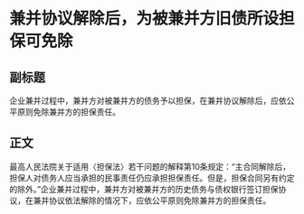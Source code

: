# 兼并协议解除后，为被兼并方旧债所设担保可免除
## 副标题
企业兼并过程中，兼并方对被兼并方的债务予以担保，在兼并协议解除后，应依公平原则免除兼并方的担保责任。
## 正文
最高人民法院关于适用〈担保法〉若干问题的解释第10条规定：“主合同解除后，担保人对债务人应当承担的民事责任仍应承担担保责任。但是，担保合同另有约定的除外。”企业兼并过程中，兼并方对被兼并方的历史债务与债权银行签订担保协议，在兼并协议依法解除的情况下，应依公平原则免除兼并方的担保责任。